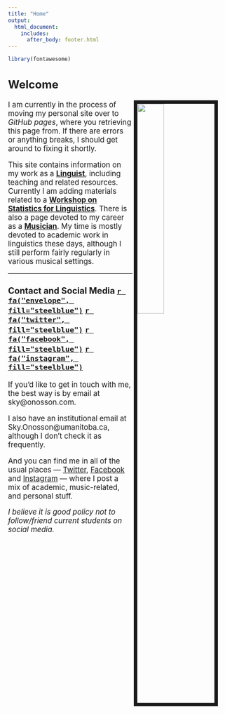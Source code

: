 ```yaml
---
title: "Home"
output:
  html_document:
    includes:
      after_body: footer.html
---
```


<style type="text/css">

h1.title {
  display: none;
}
</style>

```r
library(fontawesome)
```

<big>

## Welcome

<img src="images/me_rio.jpg" style="width:35%; border:8px solid; margin-right: 25px" align="right">

I am currently in the process of moving my personal site over to *GitHub pages*, where you retrieving this page from. If there are errors or anything breaks, I should get around to fixing it shortly.

This site contains information on my work as a **[Linguist](research.html)**, including teaching and related resources. Currently I am adding materials related to a **[Workshop on Statistics for Linguistics](stats.html)**. There is also a page devoted to my career as a **[Musician](music.html)**. My time is mostly devoted to academic work in linguistics these days, although I still perform fairly regularly in various musical settings.

---

### Contact and Social Media [`r fa("envelope", fill="steelblue")`](mailto:sky@onosson.com) [`r fa("twitter", fill="steelblue")`](https://twitter.com/onosson){target="_blank"} [`r fa("facebook", fill="steelblue")`](https://www.facebook.com/onosson){target="_blank"} [`r fa("instagram", fill="steelblue")`](https://instagram.com/sky_onosson){target="_blank"}

If you'd like to get in touch with me, the best way is by email at sky@onosson.com.

I also have an institutional email at Sky.Onosson@umanitoba.ca, although I don't check it as frequently.

And you can find me in all of the usual places --- [Twitter](https://twitter.com/onosson){target="_blank"}, [Facebook](https://www.facebook.com/onosson){target="_blank"} and [Instagram](https://instagram.com/sky_onosson){target="_blank"} --- where I post a mix of academic, music-related, and personal stuff.

*I believe it is good policy not to follow/friend current students on social media.*

</big>